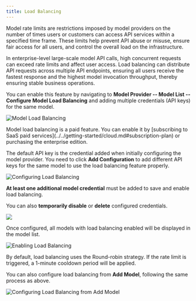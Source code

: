 ```yaml
---
title: Load Balancing
---
```


Model rate limits are restrictions imposed by model providers on the number of times users or customers can access API services within a specified time frame. These limits help prevent API abuse or misuse, ensure fair access for all users, and control the overall load on the infrastructure.

In enterprise-level large-scale model API calls, high concurrent requests can exceed rate limits and affect user access. Load balancing can distribute API requests across multiple API endpoints, ensuring all users receive the fastest response and the highest model invocation throughput, thereby ensuring stable business operations.

You can enable this feature by navigating to **Model Provider -- Model List -- Configure Model Load Balancing** and adding multiple credentials (API keys) for the same model.

![Model Load Balancing](../../images/assets/load-balancing.png)

<Note>
Model load balancing is a paid feature. You can enable it by [subscribing to SaaS paid services](../../getting-started/cloud.md#subscription-plan) or purchasing the enterprise edition.
</Note>

The default API key is the credential added when initially configuring the model provider. You need to click **Add Configuration** to add different API keys for the same model to use the load balancing feature properly.

![Configuring Load Balancing](../../images/assets/load-balancing-1.png)

**At least one additional model credential** must be added to save and enable load balancing.

You can also **temporarily disable** or **delete** configured credentials.

![](../../images/assets/load-balancing-2.png)

Once configured, all models with load balancing enabled will be displayed in the model list.

![Enabling Load Balancing](../../images/assets/load-balancing-3.png)

<Note>
By default, load balancing uses the Round-robin strategy. If the rate limit is triggered, a 1-minute cooldown period will be applied.
</Note>

You can also configure load balancing from **Add Model**, following the same process as above.

![Configuring Load Balancing from Add Model](../../images/assets/load-balancing-4.png)